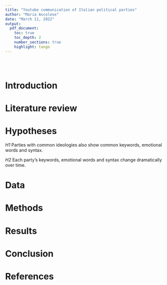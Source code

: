 ```yaml
---
title: "Youtube communication of Italian political parties"
author: "Maria Ascolese"
date: "March 11, 2022"
output:
  pdf_document:
    toc: true
    toc_depth: 2
    number_sections: true
    highlight: tango
---
```


```r

```

<br> 

# Introduction



# Literature review



# Hypotheses

*H1* Parties with common ideologies also show common keywords, emotional words and syntax.

*H2* Each party's keywords, emotional words and syntax change dramatically over time.


# Data



# Methods



# Results



# Conclusion



# References